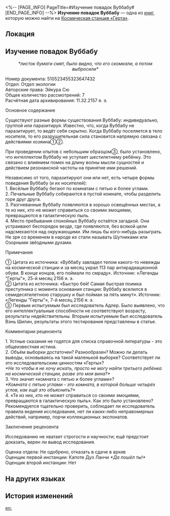 <%-- [PAGE_INFO]
PageTitle=#Изучение повадок Вуббабу#
[END_PAGE_INFO] --%>
{{Дополнить}}
{{Книга Инфобокс
|id           = 049
|partIds      = 190161
|Название     = 
|Изображение  = Журнал с КСГ.png
|Мир          = Космическая станция «Герта»
|Томов        = 1
|Автор        = <!--нужно добавить-->
|Описание     = Отчёт Отдела экологии об исследовании поведения сущностей Вуббабу.
|Том1         = {{tx}}
|Источник1    = {{tx|Отсутствует источник}}
|Персонажи    = 
|Фракции      = 
}}
'''Изучение повадок Вуббабу''' — одна из [[Книги|книг]], которую можно найти на [[Космическая станция «Герта»]].

==Локация==
{{Отметка карты|<!--название карты-->|<!--id отметки-->}}

==Изучение повадок Вуббабу==
<div align="center">''*листок бумаги смят, было видно, что его скомкали, а потом выбросили*''</div>

Номер документа: 510523455323647432<br />
Отдел: Отдел экологии<br />
Авторские права: Эйкура Сю<br />
Общее количество рассмотрений: 7<br />
Расчётная дата архивирования: 11.32.2157 я. э.

Основное содержание

Существуют разные формы существования Вуббабу: индивидуально, группой или паразитируя. Известно, что, когда Вуббабу не паразитирует, то ведёт себя скрытно. Когда Вуббабу поселяется в тело носителя, то его разрушительная сила становится напрямую связана с действиями хозяина①②.

При проведении опытов с небольшим образцом③, было установлено, что интеллектом Вуббабу не уступает шестилетнему ребёнку. Это связано с влиянием помех на длину волны мысли сущностей и действием резонансной частоты на принятие ими решений.

Независимо от того, паразитируют они или нет, есть четыре формы поведения Вуббабу (и их носителей):<br />
1. Весёлые Вуббабу бегают по комнатам с пятью и более углами.<br />
2. Печальные Вуббабу собираются в пустой комнате, чтобы разделить горе друг друга.<br />
3. Разгневанные Вуббабу появляются в хорошо освещённых местах, а те из них, кто не может справиться со своими эмоциями, превращаются в галактическую пыль.<br />
4. Место пребывания спокойных Вуббабу остаётся загадкой. Они устраивают беспорядок везде, где появляются, без всякой цели надсмехаются над окружающими. Им лишь бы кого-нибудь разыграть. Не зря со временем в народе их стали называть Шутниками или Озорными звёздными духами.

Примечания

① Цитата из источника: «Вуббабу завладел телом какого-то невежды на космической станции и за месяц украл 113 пар антирадиационной обуви. В конце концов, его поймали по смраду». Источник: «Легенды "Герты"», 25-й месяц 2156 я. э.<br />
② Цитата из источника: «Быстро бей! Самая быстрая поимка преступника с момента основания станции: Вуббабу вселился в семидесятилетнюю старушку и был пойман за пять минут». Источник: «Легенды "Герты"», 7-й месяц 2156 я. э.<br />
③ Первым испытуемым был исследователь Адлер. Было выявлено, что его интеллектуальные способности не соответствуют возрасту, результаты недействительны. Вторым испытуемым был исследователь Вэнь Шилин, результаты этого тестирования представлены в статье.

Комментарии рецензента

1. Устные сказания не годятся для списка справочной литературы - это общеизвестная истина.<br />
2. Объём выборки достаточен? Разнообразен? Можно ли делать выводы, основываясь на такой маленькой выборке? Соответствует ли это исследовательским ценностям «Герты»?<br />
''*Не то чтобы я не хочу искать, просто не могу найти третьего ребёнка на космической станции, разве это моя вина?*''<br />
3. Что значит «комната с пятью и более углами»?<br />
''*Комната с пятью углами - это комната, в которой больше четырёх углов, как ещё это объяснить?*''<br />
4. «Те из них, кто не может справиться со своими эмоциями, превращаются в галактическую пыль». Как это было установлено? Рекомендуется тщательно проверить, соблюдает ли исследователь правила ведения исследования, нет ли каких-либо неправомерных действий, например, порчи коллекционных экспонатов.

Заключение рецензента

Исследованию не хватает строгости и научности; ещё предстоит доказать, верен ли вывод исследования.

Оценка отдела: Не одобрено, отказать в сдаче в архив<br />
Оценщик первой инстанции: Капоте Дуо Ланчи ''*Да пошёл ты!*''<br />
Оценщик второй инстанции: Нет

==На других языках==
{{На других языках
|en   = Observation on Wubbaboo Behavior
|zhs  = 呜呜伯行为考
|zht  = 嗚嗚伯行為考
|ja   = ウーウーボの行動考察
|ko   = 울보 유령 행동 연구
|es   = Observaciones sobre el comportamiento de los buabuabós
|fr   = Observation du comportement des Wubbabous
|ru   = Изучение повадок Вуббабу
|th   = ศึกษาพฤติกรรมของ Wubbaboo
|vi   = Nghiên Cứu Hành Vi Wubbaboo
|de   = Beobachtung des Wubbaboo-Verhaltens
|id   = Pengamatan pada Perilaku Wubbaboo
|pt   = Observação do Comportamento de Wubbaboos
}}

==История изменений==
{{История изменений|3.5}}

[[en:]]